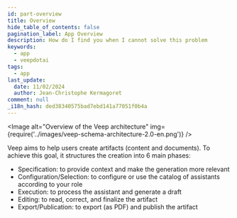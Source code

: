 ```yaml
---
id: part-overview
title: Overview
hide_table_of_contents: false
pagination_label: App Overview
description: How do I find you when I cannot solve this problem
keywords:
  - app
  - veepdotai
tags:
  - app
last_update:
  date: 11/02/2024
  author: Jean-Christophe Kermagoret
comment: null
_i18n_hash: ded38340575bad7ebd141a77051f0b4a
---
```

<div class="zoom">


<Image alt="Overview of the Veep architecture" img={require('../images/veep-schema-architecture-2.0-en.png')} />

</div>

Veep aims to help users create artifacts (content and documents). To achieve this goal, it structures the creation into 6 main phases:
* Specification: to provide context and make the generation more relevant
* Configuration/Selection: to configure or use the catalog of assistants according to your role
* Execution: to process the assistant and generate a draft
* Editing: to read, correct, and finalize the artifact
* Export/Publication: to export (as PDF) and publish the artifact
<!-- Follow-up 2: Some elements influence your invoice and need to be managed (use of AI, storage, bandwidth...) -->
